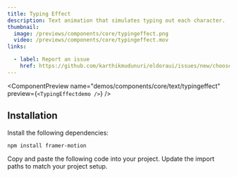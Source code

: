 ```yaml
---
title: Typing Effect
description: Text animation that simulates typing out each character.
thumbnail:
  image: /previews/components/core/typingeffect.png
  video: /previews/components/core/typingeffect.mov
links:

  - label: Report an issue
    href: https://github.com/karthikmudunuri/eldoraui/issues/new/choose
---
```


<ComponentPreview
  name="demos/components/core/text/typingeffect"
  preview={`<TypingEffectdemo />`}
/>

## Installation

<Steps>
  <Step>Install the following dependencies:</Step>

```bash
npm install framer-motion
```

  <Step>Copy and paste the following code into your project.</Step>
  <ComponentSource name="components/core/default/typingeffect" />
  <Step>Update the import paths to match your project setup.</Step>
</Steps>
